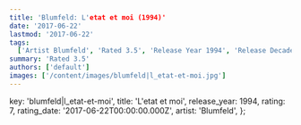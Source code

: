 ```yaml
---
title: 'Blumfeld: L'etat et moi (1994)'
date: '2017-06-22'
lastmod: '2017-06-22'
tags:
  ['Artist Blumfeld', 'Rated 3.5', 'Release Year 1994', 'Release Decade 1990']
summary: 'Rated 3.5'
authors: ['default']
images: ['/content/images/blumfeld|l_etat-et-moi.jpg']
---
```


  key: 'blumfeld|l_etat-et-moi',
  title: 'L'etat et moi',
  release_year: 1994,
  rating: 7,
  rating_date: '2017-06-22T00:00:00.000Z',
  artist: 'Blumfeld',
};

<MusicRating data={data} />

